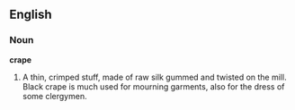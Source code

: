 ==English==

===Noun===

'''crape'''

#A thin, crimped stuff, made of raw silk gummed and twisted on the mill. Black crape is much used for mourning garments, also for the dress of some clergymen.